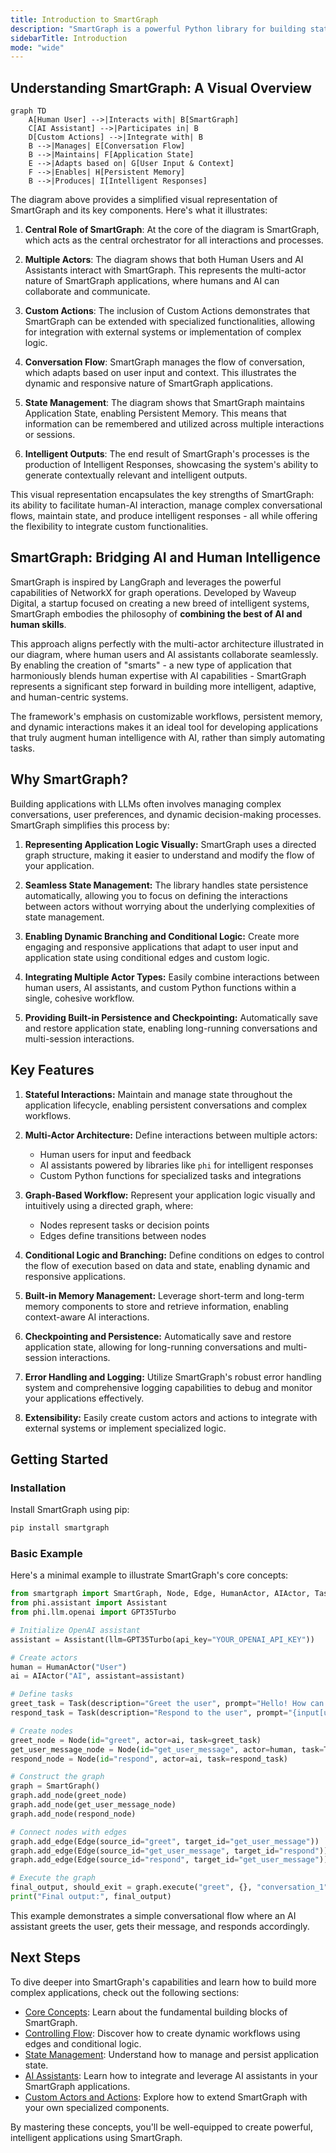 ```yaml
---
title: Introduction to SmartGraph
description: "SmartGraph is a powerful Python library for building stateful, multi-actor applications powered by Large Language Models (LLMs). It provides a structured and flexible framework to represent complex workflows and interactions between different actors, including human users, AI assistants, and Python functions."
sidebarTitle: Introduction
mode: "wide"
---
```


## Understanding SmartGraph: A Visual Overview

```mermaid
graph TD
    A[Human User] -->|Interacts with| B[SmartGraph]
    C[AI Assistant] -->|Participates in| B
    D[Custom Actions] -->|Integrate with| B
    B -->|Manages| E[Conversation Flow]
    B -->|Maintains| F[Application State]
    E -->|Adapts based on| G[User Input & Context]
    F -->|Enables| H[Persistent Memory]
    B -->|Produces| I[Intelligent Responses]
```

The diagram above provides a simplified visual representation of SmartGraph and its key components. Here's what it illustrates:

1. **Central Role of SmartGraph**: At the core of the diagram is SmartGraph, which acts as the central orchestrator for all interactions and processes.

2. **Multiple Actors**: The diagram shows that both Human Users and AI Assistants interact with SmartGraph. This represents the multi-actor nature of SmartGraph applications, where humans and AI can collaborate and communicate.

3. **Custom Actions**: The inclusion of Custom Actions demonstrates that SmartGraph can be extended with specialized functionalities, allowing for integration with external systems or implementation of complex logic.

4. **Conversation Flow**: SmartGraph manages the flow of conversation, which adapts based on user input and context. This illustrates the dynamic and responsive nature of SmartGraph applications.

5. **State Management**: The diagram shows that SmartGraph maintains Application State, enabling Persistent Memory. This means that information can be remembered and utilized across multiple interactions or sessions.

6. **Intelligent Outputs**: The end result of SmartGraph's processes is the production of Intelligent Responses, showcasing the system's ability to generate contextually relevant and intelligent outputs.

This visual representation encapsulates the key strengths of SmartGraph: its ability to facilitate human-AI interaction, manage complex conversational flows, maintain state, and produce intelligent responses - all while offering the flexibility to integrate custom functionalities.

## SmartGraph: Bridging AI and Human Intelligence

SmartGraph is inspired by LangGraph and leverages the powerful capabilities of NetworkX for graph operations. Developed by Waveup Digital, a startup focused on creating a new breed of intelligent systems, SmartGraph embodies the philosophy of **combining the best of AI and human skills**.

This approach aligns perfectly with the multi-actor architecture illustrated in our diagram, where human users and AI assistants collaborate seamlessly.
By enabling the creation of "smarts" - a new type of application that harmoniously blends human expertise with AI capabilities - SmartGraph represents a significant step forward in building more intelligent, adaptive, and human-centric systems.

The framework's emphasis on customizable workflows, persistent memory, and dynamic interactions makes it an ideal tool for developing applications that truly augment human intelligence with AI, rather than simply automating tasks.

## Why SmartGraph?

Building applications with LLMs often involves managing complex conversations, user preferences, and dynamic decision-making processes. SmartGraph simplifies this process by:

1. **Representing Application Logic Visually:** SmartGraph uses a directed graph structure, making it easier to understand and modify the flow of your application.

2. **Seamless State Management:** The library handles state persistence automatically, allowing you to focus on defining the interactions between actors without worrying about the underlying complexities of state management.

3. **Enabling Dynamic Branching and Conditional Logic:** Create more engaging and responsive applications that adapt to user input and application state using conditional edges and custom logic.

4. **Integrating Multiple Actor Types:** Easily combine interactions between human users, AI assistants, and custom Python functions within a single, cohesive workflow.

5. **Providing Built-in Persistence and Checkpointing:** Automatically save and restore application state, enabling long-running conversations and multi-session interactions.

## Key Features

1. **Stateful Interactions:** Maintain and manage state throughout the application lifecycle, enabling persistent conversations and complex workflows.

2. **Multi-Actor Architecture:** Define interactions between multiple actors:

   - Human users for input and feedback
   - AI assistants powered by libraries like `phi` for intelligent responses
   - Custom Python functions for specialized tasks and integrations

3. **Graph-Based Workflow:** Represent your application logic visually and intuitively using a directed graph, where:

   - Nodes represent tasks or decision points
   - Edges define transitions between nodes

4. **Conditional Logic and Branching:** Define conditions on edges to control the flow of execution based on data and state, enabling dynamic and responsive applications.

5. **Built-in Memory Management:** Leverage short-term and long-term memory components to store and retrieve information, enabling context-aware AI interactions.

6. **Checkpointing and Persistence:** Automatically save and restore application state, allowing for long-running conversations and multi-session interactions.

7. **Error Handling and Logging:** Utilize SmartGraph's robust error handling system and comprehensive logging capabilities to debug and monitor your applications effectively.

8. **Extensibility:** Easily create custom actors and actions to integrate with external systems or implement specialized logic.

## Getting Started

### Installation

Install SmartGraph using pip:

```bash
pip install smartgraph
```

### Basic Example

Here's a minimal example to illustrate SmartGraph's core concepts:

```python
from smartgraph import SmartGraph, Node, Edge, HumanActor, AIActor, Task
from phi.assistant import Assistant
from phi.llm.openai import GPT35Turbo

# Initialize OpenAI assistant
assistant = Assistant(llm=GPT35Turbo(api_key="YOUR_OPENAI_API_KEY"))

# Create actors
human = HumanActor("User")
ai = AIActor("AI", assistant=assistant)

# Define tasks
greet_task = Task(description="Greet the user", prompt="Hello! How can I help you today?")
respond_task = Task(description="Respond to the user", prompt="{input[user_message]}")

# Create nodes
greet_node = Node(id="greet", actor=ai, task=greet_task)
get_user_message_node = Node(id="get_user_message", actor=human, task=Task(description="Get user message"))
respond_node = Node(id="respond", actor=ai, task=respond_task)

# Construct the graph
graph = SmartGraph()
graph.add_node(greet_node)
graph.add_node(get_user_message_node)
graph.add_node(respond_node)

# Connect nodes with edges
graph.add_edge(Edge(source_id="greet", target_id="get_user_message"))
graph.add_edge(Edge(source_id="get_user_message", target_id="respond"))
graph.add_edge(Edge(source_id="respond", target_id="get_user_message"))

# Execute the graph
final_output, should_exit = graph.execute("greet", {}, "conversation_1")
print("Final output:", final_output)
```

This example demonstrates a simple conversational flow where an AI assistant greets the user, gets their message, and responds accordingly.

## Next Steps

To dive deeper into SmartGraph's capabilities and learn how to build more complex applications, check out the following sections:

- [Core Concepts](./essentials/concepts): Learn about the fundamental building blocks of SmartGraph.
- [Controlling Flow](./essentials/flow): Discover how to create dynamic workflows using edges and conditional logic.
- [State Management](./essentials/state): Understand how to manage and persist application state.
- [AI Assistants](./essentials/assistants): Learn how to integrate and leverage AI assistants in your SmartGraph applications.
- [Custom Actors and Actions](./essentials/custom-actors): Explore how to extend SmartGraph with your own specialized components.

By mastering these concepts, you'll be well-equipped to create powerful, intelligent applications using SmartGraph.

